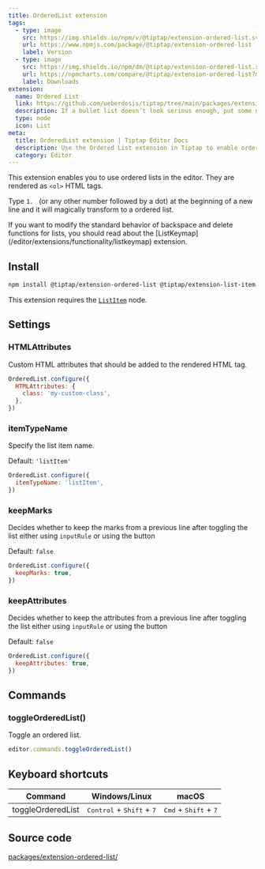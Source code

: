 ```yaml
---
title: OrderedList extension
tags:
  - type: image
    src: https://img.shields.io/npm/v/@tiptap/extension-ordered-list.svg?label=version
    url: https://www.npmjs.com/package/@tiptap/extension-ordered-list
    label: Version
  - type: image
    src: https://img.shields.io/npm/dm/@tiptap/extension-ordered-list.svg
    url: https://npmcharts.com/compare/@tiptap/extension-ordered-list?minimal=true
    label: Downloads
extension:
  name: Ordered List
  link: https://github.com/ueberdosis/tiptap/tree/main/packages/extension-ordered-list
  description: If a bullet list doesn’t look serious enough, put some numbers in front of it.
  type: node
  icon: List
meta:
  title: OrderedList extension | Tiptap Editor Docs
  description: Use the Ordered List extension in Tiptap to enable ordered lists rendered as <ol> HTML tags. Learn more in our docs!
  category: Editor
---
```



This extension enables you to use ordered lists in the editor. They are rendered as `<ol>` HTML tags.

Type <code>1. </code> (or any other number followed by a dot) at the beginning of a new line and it will magically transform to a ordered list.

<CodeDemo path="/Nodes/OrderedList" />

<Callout title="Modify backspace behavior" variant="info">
  If you want to modify the standard behavior of backspace and delete functions for lists, you
  should read about the [ListKeymap](/editor/extensions/functionality/listkeymap) extension.
</Callout>

## Install

```bash
npm install @tiptap/extension-ordered-list @tiptap/extension-list-item
```

This extension requires the [`ListItem`](/editor/extensions/nodes/list-item) node.

## Settings

### HTMLAttributes

Custom HTML attributes that should be added to the rendered HTML tag.

```js
OrderedList.configure({
  HTMLAttributes: {
    class: 'my-custom-class',
  },
})
```

### itemTypeName

Specify the list item name.

Default: `'listItem'`

```js
OrderedList.configure({
  itemTypeName: 'listItem',
})
```

### keepMarks

Decides whether to keep the marks from a previous line after toggling the list either using `inputRule` or using the button

Default: `false`

```js
OrderedList.configure({
  keepMarks: true,
})
```

### keepAttributes

Decides whether to keep the attributes from a previous line after toggling the list either using `inputRule` or using the button

Default: `false`

```js
OrderedList.configure({
  keepAttributes: true,
})
```

## Commands

### toggleOrderedList()

Toggle an ordered list.

```js
editor.commands.toggleOrderedList()
```

## Keyboard shortcuts

| Command           | Windows/Linux                                        | macOS                                            |
| ----------------- | ---------------------------------------------------- | ------------------------------------------------ |
| toggleOrderedList | <kbd>Control</kbd> + <kbd>Shift</kbd> + <kbd>7</kbd> | <kbd>Cmd</kbd> + <kbd>Shift</kbd> + <kbd>7</kbd> |

## Source code

[packages/extension-ordered-list/](https://github.com/ueberdosis/tiptap/blob/main/packages/extension-ordered-list/)
